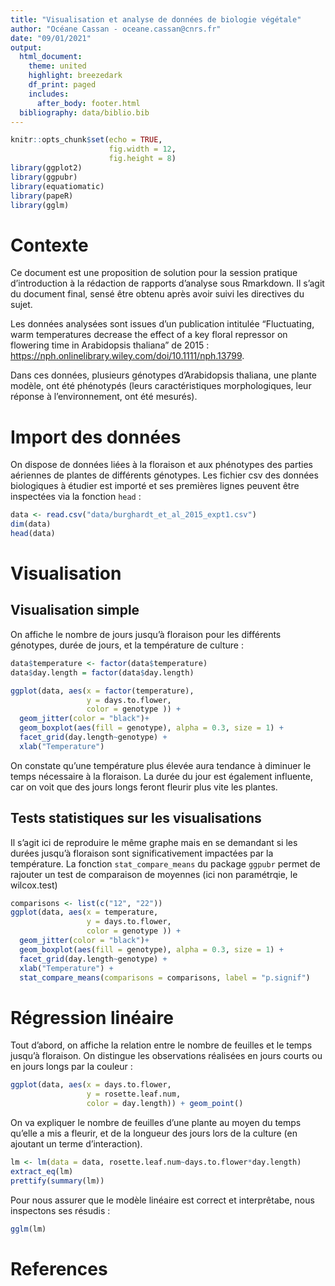 ---
title: "Visualisation et analyse de données de biologie végétale"
author: "Océane Cassan - oceane.cassan@cnrs.fr"
date: "09/01/2021"
output:
  html_document:
    theme: united
    highlight: breezedark
    df_print: paged
    includes:
      after_body: footer.html
  bibliography: data/biblio.bib
---

```{r setup, include=FALSE}
knitr::opts_chunk$set(echo = TRUE,
                      fig.width = 12, 
                      fig.height = 8)
library(ggplot2)
library(ggpubr)
library(equatiomatic)
library(papeR)
library(gglm)
```

# Contexte

Ce document est une proposition de solution pour la session pratique d'introduction à la rédaction de rapports d'analyse sous Rmarkdown.
Il s'agit du document final, sensé être obtenu après avoir suivi les directives du sujet.

Les données analysées sont issues d'un publication intitulée "Fluctuating, warm temperatures decrease the effect of a key floral repressor on flowering time in Arabidopsis thaliana" de 2015 : <https://nph.onlinelibrary.wiley.com/doi/10.1111/nph.13799>.

Dans ces données, plusieurs génotypes d'Arabidopsis thaliana, une plante modèle, ont été phénotypés (leurs caractéristiques morphologiques, leur réponse à l'environnement, ont été mesurés).

# Import des données

On dispose de données liées à la floraison et aux phénotypes des parties aériennes de plantes de différents génotypes.
Les fichier csv des données biologiques à étudier est importé et ses premières lignes peuvent être inspectées via la fonction ```head``` :

```{r import}
data <- read.csv("data/burghardt_et_al_2015_expt1.csv")
dim(data)
head(data)
```
# Visualisation {.tabset .tabset-fade}

## Visualisation simple 

On affiche le nombre de jours jusqu'à floraison pour les différents génotypes, durée de jours, et la température de culture :

```{r visu, warning=FALSE, message=FALSE}
data$temperature <- factor(data$temperature)
data$day.length = factor(data$day.length)

ggplot(data, aes(x = factor(temperature), 
                 y = days.to.flower, 
                 color = genotype )) + 
  geom_jitter(color = "black")+ 
  geom_boxplot(aes(fill = genotype), alpha = 0.3, size = 1) +
  facet_grid(day.length~genotype) + 
  xlab("Temperature")
```

On constate qu'une température plus élevée aura tendance à diminuer le temps nécessaire à la floraison.
La durée du jour est également influente, car on voit que des jours longs feront fleurir plus vite les plantes.

## Tests statistiques sur les visualisations

Il s'agit ici de reproduire le même graphe mais en se demandant si les durées jusqu'à floraison sont significativement impactées par la température. La fonction ```stat_compare_means``` du package ```ggpubr``` permet de rajouter un test de comparaison de moyennes (ici non paramétrqie, le wilcox.test)


```{r pvalues, warning=F, message=TRUE}
comparisons <- list(c("12", "22"))
ggplot(data, aes(x = temperature, 
                 y = days.to.flower, 
                 color = genotype )) + 
  geom_jitter(color = "black")+ 
  geom_boxplot(aes(fill = genotype), alpha = 0.3, size = 1) +
  facet_grid(day.length~genotype) + 
  xlab("Temperature") + 
  stat_compare_means(comparisons = comparisons, label = "p.signif")
```

# Régression linéaire



Tout d'abord, on affiche la relation entre le nombre de feuilles et le temps jusqu'à floraison. On distingue les observations réalisées en jours courts ou en jours longs par la couleur :


```{r message=FALSE, warning=FALSE}
ggplot(data, aes(x = days.to.flower, 
                 y = rosette.leaf.num, 
                 color = day.length)) + geom_point()
```

On va expliquer le nombre de feuilles d'une plante au moyen du temps qu'elle a mis a fleurir, et de la longueur des jours lors de la culture (en ajoutant un terme d'interaction).

```{r}
lm <- lm(data = data, rosette.leaf.num~days.to.flower*day.length)
extract_eq(lm)
prettify(summary(lm))
```


Pour nous assurer que le modèle linéaire est correct et interprêtabe, nous inspectons ses résudis : 


```{r}
gglm(lm)
```

# References
